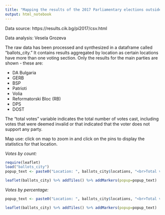 ```yaml
---
title: "Mapping the results of the 2017 Parliamentary elections outside Bulgaria"
output: html_notebook
---
```


Data source: https://results.cik.bg/pi2017/csv.html 

Data analysis: Vesela Grozeva

The raw data has been processed and synthesized in a dataframe called "ballots_city." It contains results aggregated by location as certain locations have more than one voting section. Only the results for the main parties are shown - these are:

* DA Bulgaria
* GERB
* BSP
* Patrioti
* Volia
* Reformatorski Bloc (RB)
* DPS
* DOST

The "total votes" variable indicates the total number of votes cast, including votes that were deemed invalid or that indicated that the voter does not support any party. 

Map use: click on map to zoom in and click on the pins to display the statistics for that location.

*Votes by count:*


```r
require(leaflet)
load("ballots_city") 
popup_text <- paste0("Location: ", ballots_city$locations, "<br>Total votes: ", ballots_city$tot_ballots_bycity, "<br>DA Bulgaria: ", ballots_city$P16, "<br>GERB: ", ballots_city$P11, "<br>BSP: ", ballots_city$P10, "<br>Patrioti: ", ballots_city$P17, "<br>Volia: ", ballots_city$P6, "<br>RB: ", ballots_city$P21, "<br>DPS: ", ballots_city$P9, "<br>DOST: ", ballots_city$P13)

leaflet(ballots_city) %>% addTiles() %>% addMarkers(popup=popup_text) 

```

*Votes by percentage:*


```r
popup_text <- paste0("Location: ", ballots_city$locations, "<br>Total votes: ", ballots_city$tot_ballots_bycity, "<br>DA Bulgaria: ", ballots_city$P16_pct, "<br>GERB: ", ballots_city$P11_pct, "<br>BSP: ", ballots_city$P10_pct, "<br>Patrioti: ", ballots_city$P17_pct, "<br>Volia: ", ballots_city$P6_pct, "<br>RB: ", ballots_city$P21_pct, "<br>DPS: ", ballots_city$P9_pct, "<br>DOST: ", ballots_city$P13_pct)

leaflet(ballots_city) %>% addTiles() %>% addMarkers(popup=popup_text) 
```






